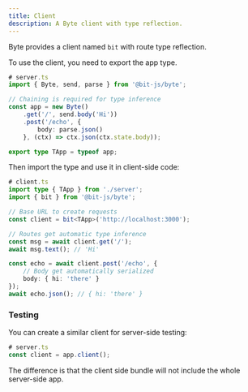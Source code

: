 ```yaml
---
title: Client
description: A Byte client with type reflection.
---
```


Byte provides a client named `bit` with route type reflection.

To use the client, you need to export the app type.
```ts
# server.ts
import { Byte, send, parse } from '@bit-js/byte';

// Chaining is required for type inference
const app = new Byte()
    .get('/', send.body('Hi'))
    .post('/echo', {
        body: parse.json()
    }, (ctx) => ctx.json(ctx.state.body));

export type TApp = typeof app;
```

Then import the type and use it in client-side code:
```ts
# client.ts
import type { TApp } from './server';
import { bit } from '@bit-js/byte';

// Base URL to create requests
const client = bit<TApp>('http://localhost:3000');

// Routes get automatic type inference
const msg = await client.get('/');
await msg.text(); // 'Hi'

const echo = await client.post('/echo', {
    // Body get automatically serialized
    body: { hi: 'there' }
});
await echo.json(); // { hi: 'there' }
```

### Testing
You can create a similar client for server-side testing:
```ts
# server.ts
const client = app.client();
```

The difference is that the client side bundle will not include the whole server-side app.
